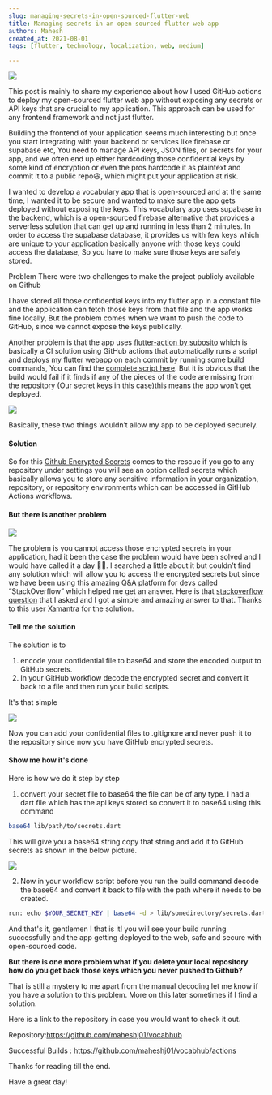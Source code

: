 ```yaml
---
slug: managing-secrets-in-open-sourced-flutter-web
title: Managing secrets in an open-sourced flutter web app
authors: Mahesh
created_at: 2021-08-01
tags: [flutter, technology, localization, web, medium]

---
```



![](https://miro.medium.com/v2/resize:fit:1400/format:webp/1*CvfyIN5flhZ1sh5GHjCQKQ.png)

This post is mainly to share my experience about how I used GitHub actions to deploy my open-sourced flutter web app without exposing any secrets or API keys that are crucial to my application. This approach can be used for any frontend framework and not just flutter.

Building the frontend of your application seems much interesting but once you start integrating with your backend or services like firebase or supabase etc, You need to manage API keys, JSON files, or secrets for your app, and we often end up either hardcoding those confidential keys by some kind of encryption or even the pros hardcode it as plaintext and commit it to a public repo😆, which might put your application at risk.

I wanted to develop a vocabulary app that is open-sourced and at the same time, I wanted it to be secure and wanted to make sure the app gets deployed without exposing the keys. This vocabulary app uses supabase in the backend, which is a open-sourced firebase alternative that provides a serverless solution that can get up and running in less than 2 minutes. In order to access the supabase database, it provides us with few keys which are unique to your application basically anyone with those keys could access the database, So you have to make sure those keys are safely stored.

Problem
There were two challenges to make the project publicly available on Github

I have stored all those confidential keys into my flutter app in a constant file and the application can fetch those keys from that file and the app works fine locally, But the problem comes when we want to push the code to GitHub, since we cannot expose the keys publically.

Another problem is that the app uses [flutter-action by subosito](https://github.com/subosito/flutter-action) which is basically a CI solution using GitHub actions that automatically runs a script and deploys my flutter webapp on each commit by running some build commands, You can find the [complete script here](https://github.com/maheshj01/vocabhub/blob/master/.github/workflows/firebase-hosting-merge.yml). But it is obvious that the build would fail if it finds if any of the pieces of the code are missing from the repository (Our secret keys in this case)this means the app won’t get deployed.

<img src="https://miro.medium.com/v2/format:webp/1*AGZ6sT0o_cZ65vHEP5Uf5w.png"/>
<Caption caption="Image showing the build script running on each commit on a master branch" />

Basically, these two things wouldn’t allow my app to be deployed securely.

#### Solution

So for this [Github Encrypted Secrets](https://docs.github.com/en/actions/reference/encrypted-secrets) comes to the rescue if you go to any repository under settings you will see an option called secrets which basically allows you to store any sensitive information in your organization, repository, or repository environments which can be accessed in GitHub Actions workflows.

#### But there is another problem

![](https://miro.medium.com/v2/resize:fit:1200/format:webp/1*IwH8_AdqleAuqzvPx7zSzw.jpeg)

The problem is you cannot access those encrypted secrets in your application, had it been the case the problem would have been solved and I would have called it a day 👋🏻. I searched a little about it but couldn’t find any solution which will allow you to access the encrypted secrets but since we have been using this amazing Q&A platform for devs called “StackOverflow” which helped me get an answer. Here is that [stackoverflow question](https://stackoverflow.com/questions/67964110/how-to-access-secrets-when-using-flutter-web-with-github-actions) that I asked and I got a simple and amazing answer to that. Thanks to this user [Xamantra](https://stackoverflow.com/users/9913914/xamantra) for the solution.

#### Tell me the solution
The solution is to
1. encode your confidential file to base64 and store the encoded output to GitHub secrets.
2. In your GitHub workflow decode the encrypted secret and convert it back to a file and then run your build scripts.

It's that simple

![](https://miro.medium.com/v2/resize:fit:932/1*vC9MUH1w1-ulqgP5BIQ1ig.gif)

Now you can add your confidential files to .gitignore and never push it to the repository since now you have GitHub encrypted secrets.

#### Show me how it's done

Here is how we do it step by step

1. convert your secret file to base64 the file can be of any type. I had a dart file which has the api keys stored so convert it to base64 using this command

```bash
base64 lib/path/to/secrets.dart
```

This will give you a base64 string copy that string and add it to GitHub secrets as shown in the below picture.

![](https://miro.medium.com/v2/resize:fit:1400/format:webp/1*l4tGhLCFYcdNjEBQK9Ld7g.png)

2. Now in your workflow script before you run the build command decode the base64 and convert it back to file with the path where it needs to be created.

```bash
run: echo $YOUR_SECRET_KEY | base64 -d > lib/somedirectory/secrets.dart env: YOUR_SECRET_KEY: ${{ secrets.YOUR_SECRET_KEY }}
```

And that's it, gentlemen ! that is it! you will see your build running successfully and the app getting deployed to the web, safe and secure with open-sourced code.

**But there is one more problem what if you delete your local repository how do you get back those keys which you never pushed to Github?**

That is still a mystery to me apart from the manual decoding let me know if you have a solution to this problem. More on this later sometimes if I find a solution.

Here is a link to the repository in case you would want to check it out.

Repository:https://github.com/maheshj01/vocabhub

Successful Builds : https://github.com/maheshj01/vocabhub/actions

Thanks for reading till the end.

Have a great day!